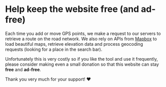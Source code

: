 <script>
</script>

# <HeartHandshake size="24" class="mr-1 inline-block align-baseline" /> Help keep the website free (and ad-free)

Each time you add or move GPS points, we make a request to our servers to retrieve a route on the road network.
We also rely on APIs from <a href="https://mapbox.com" target="_blank">Mapbox</a> to load beautiful maps, retrieve elevation data and process geocoding requests (looking for a place in the search bar).

Unfortunately this is very costly so if you like the tool and use it frequently, please consider making even a small donation so that this website can stay **free** and **ad-free**.

Thank you very much for your support! ❤️